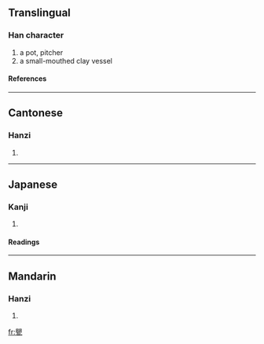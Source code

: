 ==Translingual==
===Han character===
{{Han char|rn=98|rad=瓦|as=14|sn=19|four=6671<sub>7</sub>|canj=月金一女弓 (BCMVN)}}
# a pot, pitcher
# a small-mouthed clay vessel
====References====
{{Han ref|kx=0752.270|dkj=21620|dj=1160.100|hdz=21433.080|uh=7516|ud=29974|bh=F277|bd=62071}}

----
==Cantonese==
===Hanzi===
{{yue-hanzi|jyut=|y=aang1}}
# {{defn|Cantonese}}

----
==Japanese==
===Kanji===
{{ja-kanji|grade=|rs=瓦14}}
# {{defn|Japanese}} 
====Readings====
{{ja-readings|on=[[おう]] (ō), [[えい]] (ei), [[よう]] (yō)|kun=[[ほとぎ]] (hotogi), [[かめ]] (kame), [[もたい]] (motai)|nanori=}}

----
==Mandarin==
===Hanzi===
{{cmn-hanzi|pin=[[yīng]] ([[ying1]])|wg=ying<sup>1</sup>}}
# {{defn|Mandarin}}

[[fr:甖]]